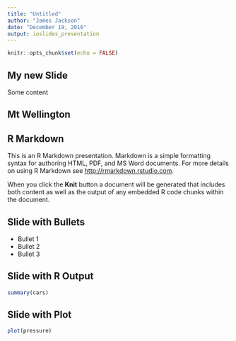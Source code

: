 ```yaml
---
title: "Untitled"
author: "James Jackson"
date: "December 19, 2016"
output: ioslides_presentation
---
```


```r
knitr::opts_chunk$set(echo = FALSE)
```

## My new Slide
Some content

## Mt Wellington




## R Markdown

This is an R Markdown presentation. Markdown is a simple formatting syntax for authoring HTML, PDF, and MS Word documents. For more details on using R Markdown see <http://rmarkdown.rstudio.com>.

When you click the **Knit** button a document will be generated that includes both content as well as the output of any embedded R code chunks within the document.

## Slide with Bullets

- Bullet 1
- Bullet 2
- Bullet 3

## Slide with R Output

```r
summary(cars)
```

## Slide with Plot

```r
plot(pressure)
```

